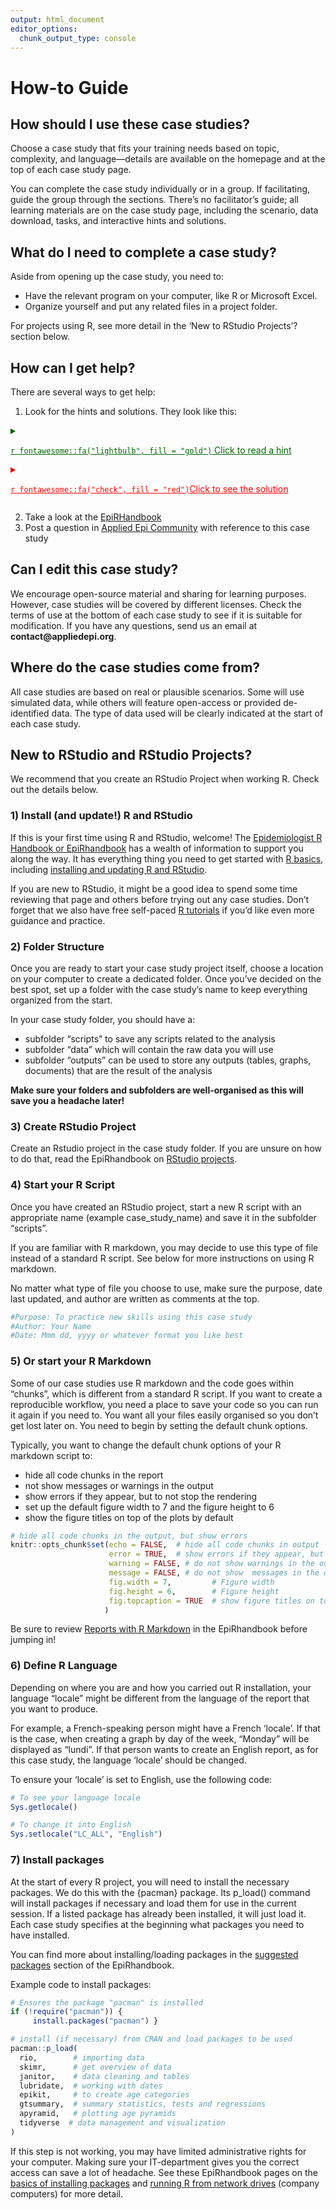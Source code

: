 ```yaml
---
output: html_document
editor_options: 
  chunk_output_type: console
---
```


# How-to Guide

## How should I use these case studies? 

Choose a case study that fits your training needs based on topic, complexity, and language—details are available on the homepage and at the top of each case study page.

You can complete the case study individually or in a group. If facilitating, guide the group through the sections. There’s no facilitator’s guide; all learning materials are on the case study page, including the scenario, data download, tasks, and interactive hints and solutions.

## What do I need to complete a case study?

Aside from opening up the case study, you need to:

- Have the relevant program on your computer, like R or Microsoft Excel. 
- Organize yourself and put any related files in a project folder. 

For projects using R, see more detail in the 'New to RStudio Projects'? section below. 

## How can I get help?

There are several ways to get help:

1)  Look for the hints and solutions. They look like this:

<details>

<summary style="text-decoration: underline; color: darkgreen;">

`r fontawesome::fa("lightbulb", fill = "gold")` Click to read a hint

</summary>

Here you will see a helpful hint!

</details>

<details>

<summary style="text-decoration: underline; color: red;">

`r fontawesome::fa("check", fill = "red")`Click to see the solution

</summary>

Here you will see the solution! It will typically be the actual code or technical answer required for the task. 

```r
# Example of a solution

ebola_linelist %>% 
  filter(
    age > 25,
    district == "Bolo"
  )
```

</details>

2)  Take a look at the [EpiRHandbook](https://www.epirhandbook.com/en/)
3)  Post a question in [Applied Epi
    Community](www.community.appliedepi.org) with reference to this case
    study

## Can I edit this case study? 

We encourage open-source material and sharing for learning purposes. However, case studies will be covered by different licenses. Check the terms of use at the bottom of each case study to see if it is suitable for modification. If you have any questions, send us an email at **contact@appliedepi.org**.

## Where do the case studies come from?  

All case studies are based on real or plausible scenarios. Some will use simulated data, while others will feature open-access or provided de-identified data. The type of data used will be clearly indicated at the start of each case study.  

## New to RStudio and RStudio Projects? 

We recommend that you create an RStudio Project when working R. Check out the details below. 

### 1) Install (and update!) R and RStudio

If this is your first time using R and RStudio, welcome! The [Epidemiologist R Handbook or EpiRhandbook](https://www.epirhandbook.com/en/) has a wealth of information to support you along the way. It has everything thing you need to get started with [R basics](https://www.epirhandbook.com/en/new_pages/basics.html), including [installing and updating R and RStudio](https://www.epirhandbook.com/en/new_pages/basics.html#installation).

If you are new to RStudio, it might be a good idea to spend some time reviewing that page and others before trying out any case studies. Don't forget that we also have free self-paced [R tutorials](https://appliedepi.org/tutorial/) if you'd like even more guidance and practice.

### 2) Folder Structure 

Once you are ready to start your case study project itself, choose a location on your computer to create a dedicated folder. Once you've decided on the best spot, set up a folder with the case study's name to keep everything organized from the start.

In your case study folder, you should have a:

* subfolder “scripts” to save any scripts related to the analysis
* subfolder “data” which will contain the raw data you will use
* subfolder “outputs” can be used to store any outputs (tables, graphs, documents) that are the result of the analysis

**Make sure your folders and subfolders are well-organised as this will save you a headache later!** 

### 3) Create RStudio Project

Create an Rstudio project in the case study folder. If you are unsure on how to do that, read the EpiRhandbook on [RStudio projects](https://www.epirhandbook.com/en/new_pages/r_projects.html). 

### 4) Start your R Script

Once you have created an RStudio project, start a new R script with an appropriate name (example case_study_name) and save it in the subfolder “scripts”. 

If you are familiar with R markdown, you may decide to use this type of file instead of a standard R script. See below for more instructions on using R markdown. 

No matter what type of file you choose to use, make sure the purpose, date last updated, and author are written as comments at the top.

```r

#Purpose: To practice new skills using this case study
#Author: Your Name
#Date: Mmm dd, yyyy or whatever format you like best

```

### 5) Or start your R Markdown

Some of our case studies use R markdown and the code goes within “chunks”, which is different from a standard R script. If you want to create a reproducible workflow, you need a place to save your code so you can run it again if you need to. You want all your files easily organised so you don’t get lost later on. You need to begin by setting the default chunk options.

Typically, you want to change the default chunk options of your R markdown script to:

* hide all code chunks in the report
* not show messages or warnings in the output
* show errors if they appear, but to not stop the rendering
* set up the default figure width to 7 and the figure height to 6
* show the figure titles on top of the plots by default

```r
# hide all code chunks in the output, but show errors 
knitr::opts_chunk$set(echo = FALSE,  # hide all code chunks in output
                      error = TRUE,  # show errors if they appear, but don't stop (produce the word doc)
                      warning = FALSE, # do not show warnings in the output word doc 
                      message = FALSE, # do not show  messages in the output word doc
                      fig.width = 7,         # Figure width
                      fig.height = 6,        # Figure height
                      fig.topcaption = TRUE  # show figure titles on top of plot
                     )
```

Be sure to review [Reports with R Markdown](https://www.epirhandbook.com/en/new_pages/rmarkdown.html) in the EpiRhandbook before jumping in!

### 6) Define R Language
Depending on where you are and how you carried out R installation, your language “locale” might be different from the language of the report that you want to produce. 

For example, a French-speaking person might have a French 'locale'. If that is the case, when creating a graph by day of the week, "Monday" will be displayed as “lundi”. If that person wants to create an English report, as for this case study, the language 'locale' should be changed.

To ensure your 'locale' is set to English, use the following code: 
```r
# To see your language locale
Sys.getlocale()

# To change it into English
Sys.setlocale("LC_ALL", "English")
```

### 7) Install packages

At the start of every R project, you will need to install the necessary packages. We do this with the {pacman} package. Its p_load() command will install packages if necessary and load them for use in the current session. If a listed package has already been installed, it will just load it. Each case study specifies at the beginning what packages you need to have installed. 

You can find more about installing/loading packages in the [suggested packages](https://www.epirhandbook.com/en/new_pages/packages_suggested.html) section of the EpiRhandbook.

Example code to install packages:
```r
# Ensures the package "pacman" is installed
if (!require("pacman")) {
     install.packages("pacman") }

# install (if necessary) from CRAN and load packages to be used
pacman::p_load(
  rio,        # importing data  
  skimr,      # get overview of data
  janitor,    # data cleaning and tables
  lubridate,  # working with dates
  epikit,     # to create age categories
  gtsummary,  # summary statistics, tests and regressions 
  apyramid,   # plotting age pyramids 
  tidyverse  # data management and visualization
)
```

If this step is not working, you may have limited administrative rights for your computer. Making sure your IT-department gives you the correct access can save a lot of headache. See these EpiRhandbook pages on the [basics of installing packages](https://www.epirhandbook.com/en/new_pages/basics.html#installation) and [running R from network drives](https://www.epirhandbook.com/en/new_pages/network_drives.html) (company computers) for more detail. 





